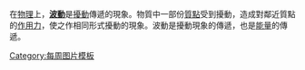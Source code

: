 在[[物理]]上，'''[[波|波動]]'''是[[擾動]]傳遞的現象。物質中一部份[[質點]]受到擾動，造成對鄰近質點的[[作用力]]，使之作相同形式擾動的現象。波動是擾動現象的傳遞，也是[[能量]]的傳遞。
<noinclude>[[Category:每周图片模板]]</noinclude>